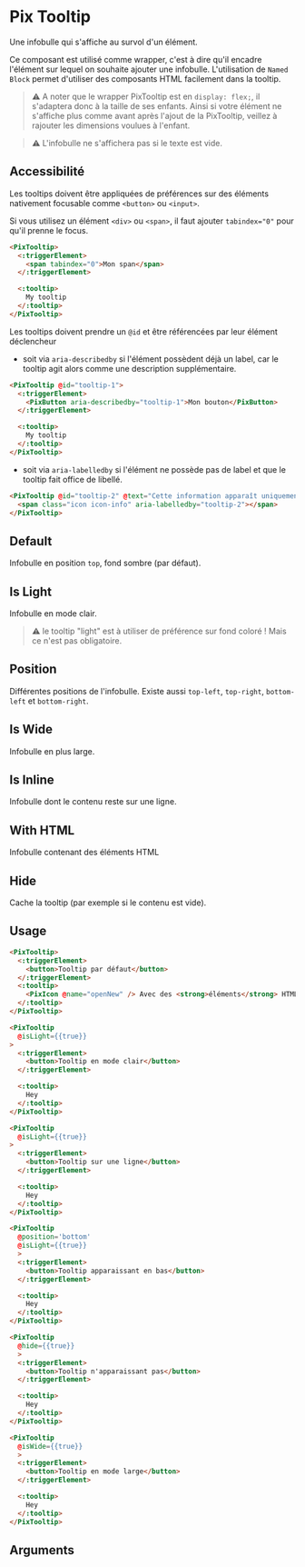 
<Meta of={ComponentStories} />

# Pix Tooltip

Une infobulle qui s'affiche au survol d'un élément.

Ce composant est utilisé comme wrapper, c'est à dire qu'il encadre l'élément sur lequel on souhaite ajouter une infobulle. L'utilisation de `Named Block` permet d'utiliser des composants HTML facilement dans la tooltip.

> ⚠️ A noter que le wrapper PixTooltip est en `display: flex;`, il s'adaptera donc à la taille de ses enfants. Ainsi si votre élément ne s'affiche plus comme avant après l'ajout de la PixTooltip, veillez à rajouter les dimensions voulues à l'enfant.

> ⚠️ L'infobulle ne s'affichera pas si le texte est vide.

## Accessibilité

Les tooltips doivent être appliquées de préférences sur des éléments nativement focusable comme `<button>` ou `<input>`.

Si vous utilisez un élément `<div>` ou `<span>`, il faut ajouter `tabindex="0"` pour qu'il prenne le focus.

```html
<PixTooltip>
  <:triggerElement>
    <span tabindex="0">Mon span</span>
  </:triggerElement>

  <:tooltip>
    My tooltip
  </:tooltip>
</PixTooltip>
```

Les tooltips doivent prendre un `@id` et être référencées par leur élément déclencheur

- soit via `aria-describedby` si l'élément possèdent déjà un label, car le tooltip agit alors comme une description supplémentaire.

```html
<PixTooltip @id="tooltip-1">
  <:triggerElement>
    <PixButton aria-describedby="tooltip-1">Mon bouton</PixButton>
  </:triggerElement>

  <:tooltip>
    My tooltip
  </:tooltip>
</PixTooltip>
```

- soit via `aria-labelledby` si l'élément ne possède pas de label et que le tooltip fait office de libellé.

```html
<PixTooltip @id="tooltip-2" @text="Cette information apparaît uniquement au survol de l'icone">
  <span class="icon icon-info" aria-labelledby="tooltip-2"></span>
</PixTooltip>
```

## Default

Infobulle en position `top`, fond sombre (par défaut).

<Story of={ComponentStories.Default} height={200} />
<Story of={ComponentStories.WithIcon} height={200} />
<Story of={ComponentStories.WithInput} height={200} />

## Is Light

Infobulle en mode clair.

> ⚠️ le tooltip "light" est à utiliser de préférence sur fond coloré ! Mais ce n'est pas obligatoire.

<Story of={ComponentStories.isLight} height={200} />

## Position

Différentes positions de l'infobulle.
Existe aussi `top-left`, `top-right`, `bottom-left` et `bottom-right`.

<Story of={ComponentStories.left} height={100} />
<Story of={ComponentStories.right} height={100} />
<Story of={ComponentStories.bottom} height={150} />

## Is Wide

Infobulle en plus large.

<Story of={ComponentStories.isWide} height={200} />

## Is Inline

Infobulle dont le contenu reste sur une ligne.

<Story of={ComponentStories.isInline} height={200} />

## With HTML

Infobulle contenant des éléments HTML

<Story of={ComponentStories.WithHTML} height={200} />

## Hide

Cache la tooltip (par exemple si le contenu est vide).

<Story of={ComponentStories.hide} height={200} />

## Usage

```html
<PixTooltip>
  <:triggerElement>
    <button>Tooltip par défaut</button>
  </:triggerElement>
  <:tooltip>
    <PixIcon @name="openNew" /> Avec des <strong>éléments</strong> HTML/Ember
  </:tooltip>
</PixTooltip>

<PixTooltip
  @isLight={{true}}
>
  <:triggerElement>
    <button>Tooltip en mode clair</button>
  </:triggerElement>

  <:tooltip>
    Hey
  </:tooltip>
</PixTooltip>

<PixTooltip
  @isLight={{true}}
>
  <:triggerElement>
    <button>Tooltip sur une ligne</button>
  </:triggerElement>

  <:tooltip>
    Hey
  </:tooltip>
</PixTooltip>

<PixTooltip
  @position='bottom'
  @isLight={{true}}
  >
  <:triggerElement>
    <button>Tooltip apparaissant en bas</button>
  </:triggerElement>

  <:tooltip>
    Hey
  </:tooltip>
</PixTooltip>

<PixTooltip
  @hide={{true}}
  >
  <:triggerElement>
    <button>Tooltip n'apparaissant pas</button>
  </:triggerElement>

  <:tooltip>
    Hey
  </:tooltip>
</PixTooltip>

<PixTooltip
  @isWide={{true}}
  >
  <:triggerElement>
    <button>Tooltip en mode large</button>
  </:triggerElement>

  <:tooltip>
    Hey
  </:tooltip>
</PixTooltip>
```

## Arguments

<ArgTypes of={ComponentStories} />
